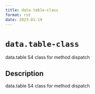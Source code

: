 ```yaml
--- 
title: data.table-class 
format: rst 
date: 2023-01-19 
--- 
```

# `data.table-class`

data.table S4 class for method dispatch


## Description

data.table S4 class for method dispatch


